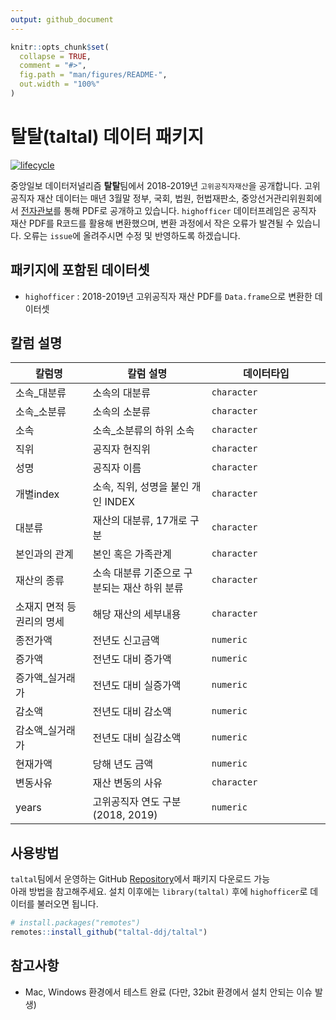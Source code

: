 ```yaml
---
output: github_document
---
```


<!-- README.md is generated from README.Rmd. Please edit that file -->

```r
knitr::opts_chunk$set(
  collapse = TRUE,
  comment = "#>",
  fig.path = "man/figures/README-",
  out.width = "100%"
)
```
# 탈탈(taltal) 데이터 패키지

[![lifecycle](https://img.shields.io/badge/lifecycle-stable-brightgreen.svg)](https://www.tidyverse.org/lifecycle/#stable)

중앙일보 데이터저널리즘 **탈탈**팀에서 2018-2019년 `고위공직자재산`을 공개합니다. 고위공직자 재산 데이터는 매년 3월말 정부, 국회, 법원, 헌법재판소, 중앙선거관리위원회에서 [전자관보](http://gwanbo.mois.go.kr/user/tema/temaListPage.do)를 통해 PDF로 공개하고 있습니다. `highofficer` 데이터프레임은 공직자 재산 PDF를 R코드를 활용해 변환했으며, 변환 과정에서 작은 오류가 발견될 수 있습니다. 오류는 `issue`에 올려주시면 수정 및 반영하도록 하겠습니다. 

## 패키지에 포함된 데이터셋
- `highofficer` : 2018-2019년 고위공직자 재산 PDF를 `Data.frame`으로 변환한 데이터셋

## 칼럼 설명

칼럼명 | 칼럼 설명 | 데이터타입
-------|-----------|-----------
소속_대분류 | 소속의 대분류 | `character`
소속_소분류 | 소속의 소분류 | `character`
소속 | 소속_소분류의 하위 소속 | `character`
직위 | 공직자 현직위 | `character`
성명 | 공직자 이름 | `character`
개별index | 소속, 직위, 성명을 붙인 개인 INDEX | `character`
대분류 | 재산의 대분류, 17개로 구분 | `character`
본인과의 관계 | 본인 혹은 가족관계 | `character`
재산의 종류 | 소속 대분류 기준으로 구분되는 재산 하위 분류 | `character`
소재지 면적 등 권리의 명세 | 해당 재산의 세부내용 | `character`
종전가액 | 전년도 신고금액 | `numeric`
증가액 | 전년도 대비 증가액 | `numeric`
증가액_실거래가 | 전년도 대비 실증가액 | `numeric`
감소액 | 전년도 대비 감소액 | `numeric`
감소액_실거래가 | 전년도 대비 실감소액 | `numeric`
현재가액 | 당해 년도 금액 | `numeric`
변동사유 | 재산 변동의 사유 | `character`
years | 고위공직자 연도 구분 (2018, 2019) | `numeric`


## 사용방법

`taltal`팀에서 운영하는 GitHub [Repository](https://github.com/taltal-ddj/taltal)에서 패키지 다운로드 가능  
아래 방법을 참고해주세요. 설치 이후에는 `library(taltal)` 후에 `highofficer`로 데이터를 불러오면 됩니다.

``` r
# install.packages("remotes")
remotes::install_github("taltal-ddj/taltal")
```

## 참고사항

- Mac, Windows 환경에서 테스트 완료 (다만, 32bit 환경에서 설치 안되는 이슈 발생)
